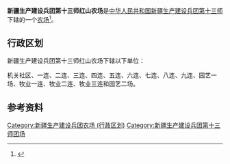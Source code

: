 {{中国乡级行政区
|行政区全称           = 新疆生产建设兵团第十三师红山农场
|上级行政区           = [[新疆生产建设兵团第十三师|新疆生产建设兵团第十三师]]<br>[[新星市|新星市]]
|行政区类别           = [[农场|农场]]
}}

'''新疆生产建设兵团第十三师红山农场'''是[[中华人民共和国|中华人民共和国]][[新疆生产建设兵团|新疆生产建设兵团]][[新疆生产建设兵团第十三师|第十三师]]下辖的一个[[农场|农场]]<ref>{{Cite journal|title=新疆生产建设兵团分布图|author=新疆生产建设兵团年鉴编辑委员会|journal=兵团年鉴|publisher=新疆生产建设兵团年鉴社|doi=10.42437/y.cnki.yxjsc.2021.000007|year=2020|location=乌鲁木齐|page=7-8|issn=1671-3338}}</ref>。

== 行政区划 ==
新疆生产建设兵团第十三师红山农场下辖以下单位：

机关社区、一连、二连、三连、四连、五连、六连、七连、八连、九连、园艺一场、牧业一连、牧业二连、牧业三连和园艺二场。

== 参考资料 ==
{{reflist}}

{{新疆行政区划小作品}}
{{新疆维吾尔自治区新星市行政区划}}
{{新疆生产建设兵团第十三师}}
{{DEFAULTSORT:红}}
[[Category:新疆生产建设兵团农场_(行政区划)|Category:新疆生产建设兵团农场 (行政区划)]]
[[Category:新疆生产建设兵团第十三师团场|Category:新疆生产建设兵团第十三师团场]]